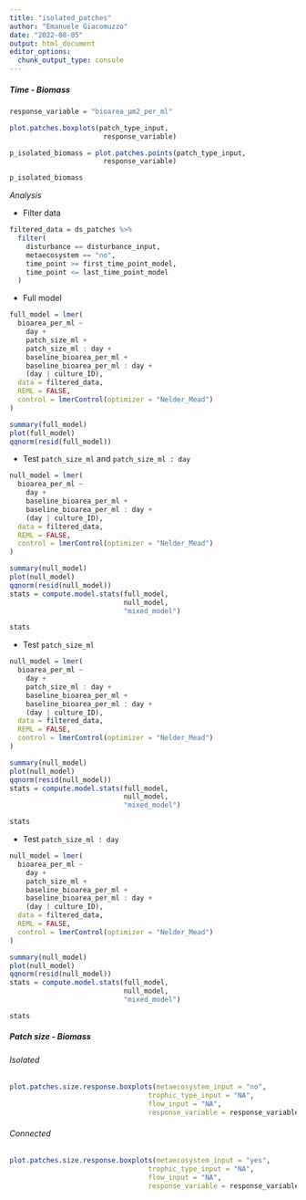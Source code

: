 ```yaml
---
title: "isolated_patches"
author: "Emanuele Giacomuzzo"
date: "2022-08-05"
output: html_document
editor_options: 
  chunk_output_type: console
---
```


##### Time - Biomass

```r
response_variable = "bioarea_µm2_per_ml"
```

```r
plot.patches.boxplots(patch_type_input,
                       response_variable)

p_isolated_biomass = plot.patches.points(patch_type_input,
                       response_variable)

p_isolated_biomass
```

*Analysis*

-   Filter data

```r
filtered_data = ds_patches %>%
  filter(
    disturbance == disturbance_input,
    metaecosystem == "no",
    time_point >= first_time_point_model,
    time_point <= last_time_point_model
  )
```

-   Full model

```r
full_model = lmer(
  bioarea_per_ml ~
    day +
    patch_size_ml +
    patch_size_ml : day +
    baseline_bioarea_per_ml + 
    baseline_bioarea_per_ml : day +
    (day | culture_ID),
  data = filtered_data,
  REML = FALSE,
  control = lmerControl(optimizer = "Nelder_Mead")
)

summary(full_model)
plot(full_model)
qqnorm(resid(full_model))
```

-   Test `patch_size_ml` and `patch_size_ml : day`

```r
null_model = lmer(
  bioarea_per_ml ~
    day +
    baseline_bioarea_per_ml + 
    baseline_bioarea_per_ml : day +
    (day | culture_ID),
  data = filtered_data,
  REML = FALSE,
  control = lmerControl(optimizer = "Nelder_Mead")
)

summary(null_model)
plot(null_model)
qqnorm(resid(null_model))
stats = compute.model.stats(full_model,
                            null_model,
                            "mixed_model")

stats
```

-   Test `patch_size_ml`

```r
null_model = lmer(
  bioarea_per_ml ~
    day +
    patch_size_ml : day +
    baseline_bioarea_per_ml + 
    baseline_bioarea_per_ml : day +
    (day | culture_ID),
  data = filtered_data,
  REML = FALSE,
  control = lmerControl(optimizer = "Nelder_Mead")
)

summary(null_model)
plot(null_model)
qqnorm(resid(null_model))
stats = compute.model.stats(full_model,
                            null_model,
                            "mixed_model")

stats
```

-   Test `patch_size_ml : day`

```r
null_model = lmer(
  bioarea_per_ml ~
    day +
    patch_size_ml +
    baseline_bioarea_per_ml + 
    baseline_bioarea_per_ml : day +
    (day | culture_ID),
  data = filtered_data,
  REML = FALSE,
  control = lmerControl(optimizer = "Nelder_Mead")
)

summary(null_model)
plot(null_model)
qqnorm(resid(null_model))
stats = compute.model.stats(full_model,
                            null_model,
                            "mixed_model")

stats
```

##### Patch size - Biomass {.tabset .tabset-pills}

###### Isolated

```r
plot.patches.size.response.boxplots(metaecosystem_input = "no",
                                  trophic_type_input = "NA",
                                  flow_input = "NA",
                                  response_variable = response_variable)
```

###### Connected

```r
plot.patches.size.response.boxplots(metaecosystem_input = "yes",
                                  trophic_type_input = "NA",
                                  flow_input = "NA",
                                  response_variable = response_variable)
```
